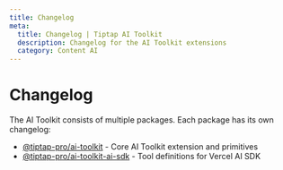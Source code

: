 ```yaml
---
title: Changelog
meta:
  title: Changelog | Tiptap AI Toolkit
  description: Changelog for the AI Toolkit extensions
  category: Content AI
---
```


# Changelog

The AI Toolkit consists of multiple packages. Each package has its own changelog:

- [@tiptap-pro/ai-toolkit](/content-ai/capabilities/ai-toolkit/changelog/ai-toolkit) - Core AI Toolkit extension and primitives
- [@tiptap-pro/ai-toolkit-ai-sdk](/content-ai/capabilities/ai-toolkit/changelog/ai-toolkit-ai-sdk) - Tool definitions for Vercel AI SDK
